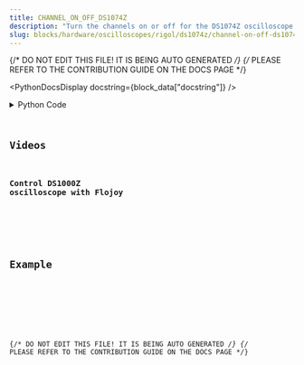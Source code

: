 ```yaml
---
title: CHANNEL_ON_OFF_DS1074Z
description: "Turn the channels on or off for the DS1074Z oscilloscope."
slug: blocks/hardware/oscilloscopes/rigol/ds1074z/channel-on-off-ds1074z
---
```


{/* DO NOT EDIT THIS FILE! IT IS BEING AUTO GENERATED */}
{/* PLEASE REFER TO THE CONTRIBUTION GUIDE ON THE DOCS PAGE */}


<PythonDocsDisplay docstring={block_data["docstring"]} />
<details>
<summary>Python Code</summary>



<Code code={pythonCode} lang="py" wrap theme="dracula" />

[Find this Flojoy Block on GitHub](https://github.com/flojoy-ai/blocks/blob/main/blocks/HARDWARE/OSCILLOSCOPES/RIGOL/DS1074Z/CHANNEL_ON_OFF_DS1074Z/CHANNEL_ON_OFF_DS1074Z.py)

</details>

## Videos


### Control DS1000Z oscilloscope with Flojoy

<div className="not-content">
<YouTube id="https://www.youtube.com/watch?v=Bl0DrvaOtgI" />
</div>

## Example


<GetHelpWidget />


<AppDisplay app={app} blockName="CHANNEL_ON_OFF_DS1074Z" client:visible />


<Example />

{/* DO NOT EDIT THIS FILE! IT IS BEING AUTO GENERATED */}
{/* PLEASE REFER TO THE CONTRIBUTION GUIDE ON THE DOCS PAGE */}
